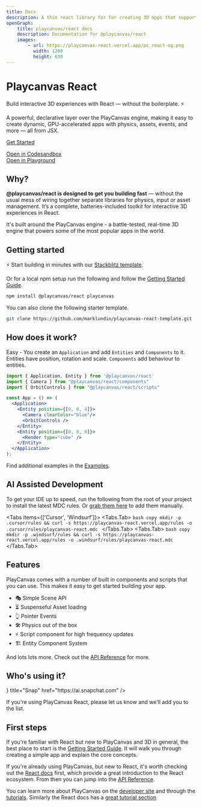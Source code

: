 ```yaml
---
title: Docs
description: A thin react library for for creating 3D apps that supports pointer events, physics, gaussian splats, and more straight out of the box.
openGraph:
    title: playcanvas/react docs
    description: Documentation for @playcanvas/react
    images:
        - url: https://playcanvas-react.vercel.app/pc_react-og.png
          width: 1200
          height: 630
---
```


<h1 className='text-4xl font-bold mt-8 mb-2'>
  Playcanvas React
</h1>

<div className='text-lg font-semibold text-muted-foreground'>
  Build interactive 3D experiences with React — without the boilerplate. ⚡
</div>

A powerful, declarative layer over the PlayCanvas engine, making it easy to create dynamic, GPU-accelerated apps with physics, assets, events, and more — all from JSX.

[Get Started](/docs#getting-started)

<div className='w-[calc(100%+4rem)] aspect-video rounded-xl overflow-hidden mt-8 -mx-8'>
  <ReactQueryProvider>
    <Application className='hover:cursor-grab active:cursor-grabbing w-full' fillMode="NONE" resolutionMode="AUTO">
      <Example/>
    </Application>
  </ReactQueryProvider>
</div>

<div className="flex flex-row gap-6 my-4 -mt-12">
  <a className="group shadow flex items-center -ml-2 flex-row gap-2 bg-muted rounded-full p-2 px-4 max-w-fit transition-colors duration-150" href="https://codesandbox.io/p/sandbox/playcanvas-react-nwlrlm" target="_blank">
    <Codesandbox size={14} className="text-muted-foreground group-hover:text-foreground" />
    <div className="text-xs font-medium text-muted-foreground group-hover:text-foreground transition-colors duration-150">Open in Codesandbox</div>
    <ArrowRight size={14} className="text-muted-foreground group-hover:text-foreground transition-colors duration-150" />
  </a>

  <a className="group shadow flex items-center -ml-2 flex-row gap-2 bg-muted rounded-full p-2 px-4 max-w-fit transition-colors duration-150" href="/examples/model-viewer" target="_blank">
    <Box size={14} className="text-muted-foreground group-hover:text-foreground" />
    <div className="text-xs font-medium text-muted-foreground group-hover:text-foreground transition-colors duration-150">Open in Playground</div>
    <ArrowRight size={14} className="text-muted-foreground group-hover:text-foreground transition-colors duration-150" />
  </a>
</div>

## Why?

**@playcanvas/react is designed to get you building fast** — without the usual mess of wiring together separate libraries for physics, input or asset management. It’s a complete, batteries-included toolkit for interactive 3D experiences in React.

It's built around the PlayCanvas engine - a battle-tested, real-time 3D engine that powers some of the most popular apps in the world.

## Getting started

⚡ Start building in minutes with our [Stackblitz template](https://playcanvas-react.vercel.app/new).

Or for a local npm setup run the following and follow the [Getting Started Guide](/docs/guide/getting-started).

```bash copy
npm install @playcanvas/react playcanvas
```

You can also clone the following starter template.

```bash copy
git clone https://github.com/marklundin/playcanvas-react-template.git
```

## How does it work?

Easy - You create an `Application` and add `Entities` and `Components` to it. Entities have position, rotation and scale. `Components` add behaviour to entities.

```jsx copy filename="simple-example.jsx"
import { Application, Entity } from '@playcanvas/react'
import { Camera } from "@playcanvas/react/components"
import { OrbitControls } from "@playcanvas/react/scripts"

const App = () => (
  <Application>
    <Entity position={[0, 0, 4]}>
      <Camera clearColor="blue"/>
      <OrbitControls />
    </Entity>
    <Entity position={[0, 0, 0]}>
      <Render type="cube" />
    </Entity>
  </Application>
);
```

Find additional examples in the [Examples](/examples).

## AI Assisted Development

To get your IDE up to speed, run the following from the root of your project to install the latest MDC rules. Or [grab them here](https://playcanvas-react.com/rules) to add them manually.

<Tabs items={['Cursor', 'Windsurf']}>
  <Tabs.Tab>
    ```bash copy
    mkdir -p .cursor/rules && curl -s https://playcanvas-react.vercel.app/rules -o .cursor/rules/playcanvas-react.mdc
    ```
  </Tabs.Tab>
  <Tabs.Tab>
    ```bash copy
    mkdir -p .windsurf/rules && curl -s https://playcanvas-react.vercel.app/rules -o .windsurf/rules/playcanvas-react.mdc
    ```
  </Tabs.Tab>
</Tabs>

## Features

PlayCanvas comes with a number of built in components and scripts that you can use. This makes it easy to get started building your app.

- 🎭 Simple Scene API
- ⏳ Suspenseful Asset loading
- ️👆 Pointer Events
- 🛠️ Physics out of the box
- ⚡ Script component for high frequency updates
- 🏗️ Entity Component System

And lots lots more. Check out the [API Reference](/docs/api/) for more.

## Who's using it?
<Cards>
  <Cards.Card
    icon={<Icons.snapchat />}
    title="Snap"
    href="https://ai.snapchat.com"
  />
</Cards>

If you're using PlayCanvas React, please let us know and we'll add you to the list.

## First steps

If you're familiar with React but new to PlayCanvas and 3D in general, the best place to start is the [Getting Started Guide](/docs/guide/getting-started). It will walk you through creating a simple app and explain the core concepts.

If you're already using PlayCanvas, but new to React, it's worth checking out the [React docs](https://react.dev/learn) first, which provide a great introduction to the React ecosystem. From then you can jump into the [API Reference](/docs/api/entity/).

You can learn more about PlayCanvas on the [developer site](https://developer.playcanvas.com/) and through the [tutorials](https://developer.playcanvas.com/tutorials/). Similarly the React docs has a [great tutorial section](https://react.dev/learn)
